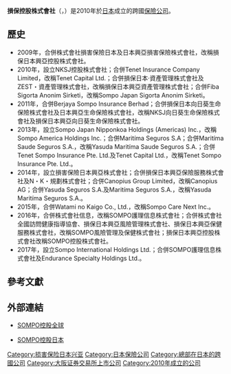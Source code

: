 {{unreferenced|time=2020-04-30T11:18:26+00:00}}
{{Infobox company
| name = 損保控股株式會社
| name_en = Sompo Holdings, Inc.
| logo = File:SOMPO Holdings Logo.svg
| logo_size = 250px
| logo_caption = 
| image = 
| image_size = 
| image_caption = 
| type = [[上市公司|上市公司]]
| trading_name = 
| native_name = 
| native_name_lang = 
| other_name = 
| traded_as = 
| com_code = 
| ROC_UBN = 
| JPN_CN = 
| fate = 
| predecessor = 
| successor = 
| foundation = {{Start date and age|df=yes|2010|4|1}}
| defunct = 
| location = {{JPN}}[[東京都|東京都]][[新宿區|新宿區]][[西新宿|西新宿]]1-26-1
| locations = 
| area_served = 全球
| founder = 
| key_people = [[櫻田謙悟|櫻田謙悟]]
| industry = 
| products = 
| services = 
| revenue = 
| operating_income = 
| net_income = 
| aum = 
| assets = 
| equity = 
| owner = 
| num_employees = 
| num_employees_year = 
| parent = 
| divisions = 
| subsid = [[NKSJ控股|NKSJ控股]]、[[損害保險日本興亞|損害保險日本興亞]]
| homepage = {{URL|https://www.sompo-hd.com/en/}}
| slogan = 
| capital = 
| market_value = 
| P/E_ratio = 
| earnings_per_share = 
| net_asset_value = 
| accounting_period = 
| major_shareholder = 
| footnotes = 
}}

'''損保控股株式會社'''（{{lang-en|'''Sompo Holdings, Inc.'''}}，{{lang-ja|SOMPOホールディングス株式会社}}）是2010年於[[日本|日本]]成立的跨國[[保險公司|保險公司]]。

== 歷史 ==
* 2009年，合併株式會社損害保險日本及日本興亞損害保險株式會社，改稱損保日本興亞控股株式會社。
* 2010年，設立NKSJ控股株式會社；合併Tenet Insurance Company Limited，改稱Tenet Capital Ltd.；合併損保日本·資產管理株式會社及ZEST・資產管理株式會社，改稱損保日本興亞資產管理株式會社；合併Fiba Sigorta Anonim Sirketi，改稱Sompo Japan Sigorta Anonim Sirketi。
* 2011年，合併Berjaya Sompo Insurance Berhad；合併損保日本向日葵生命保險株式會社及日本興亞生命保險株式會社，改稱NKSJ向日葵生命保險株式會社及損保日本興亞向日葵生命保險株式會社。
* 2013年，設立Sompo Japan Nipponkoa Holdings (Americas) Inc.，改稱Sompo America Holdings Inc.；合併Maritíma Seguros S.A；合併Maritíma Saude Seguros S.A.，改稱Yasuda Maritíma Saude Seguros S.A.；合併Tenet Sompo Insurance Pte. Ltd.及Tenet Capital Ltd.，改稱Tenet Sompo Insurance Pte. Ltd.。
* 2014年，設立損害保險日本興亞株式會社；合併損保日本興亞保險服務株式會社及N・K・規劃株式會社；合併Canopius Group Limited，改稱Canopius AG；合併Yasuda Seguros S.A.及Maritíma Seguros S.A.，改稱Yasuda Maritíma Seguros S.A.。
* 2015年，合併Watami no Kaigo Co., Ltd.，改稱Sompo Care Next Inc.。
* 2016年，合併株式會社信息，改稱SOMPO護理信息株式會社；合併株式會社全國訪問健康指導協會、損保日本興亞風險管理株式會社、損保日本興亞保健服務株式會社，改稱SOMPO風險管理及保健株式會社；損保日本興亞控股株式會社改稱SOMPO控股株式會社。
* 2017年，設立Sompo International Holdings Ltd.；合併SOMPO護理信息株式會社及Endurance Specialty Holdings Ltd.。

== 參考文獻 ==
{{Reflist}}

== 外部連結 ==
* {{en}}[https://www.sompo-hd.com/en/ SOMPO控股全球] {{Wayback|url=https://www.sompo-hd.com/en/ |date=20210211031528 }}
* {{ja}}[https://www.sompo-hd.com SOMPO控股日本] {{Wayback|url=https://www.sompo-hd.com/ |date=20210107065100 }}

{{TOPIX 100}}
{{日經平均指數}}

[[Category:损害保险日本兴亚|Category:损害保险日本兴亚]]
[[Category:日本保險公司|Category:日本保險公司]]
[[Category:總部在日本的跨國公司|Category:總部在日本的跨國公司]]
[[Category:大阪证券交易所上市公司|Category:大阪证券交易所上市公司]]
[[Category:2010年成立的公司|Category:2010年成立的公司]]